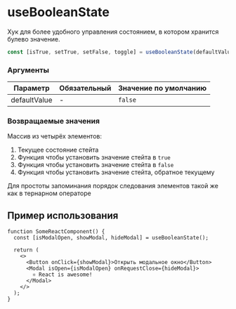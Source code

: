 
<Meta title="useBooleanState" />

# useBooleanState

Хук для более удобного управления состоянием, в котором хранится булево значение.

```ts
const [isTrue, setTrue, setFalse, toggle] = useBooleanState(defaultValue);
```

### Аргументы

| Параметр     | Обязательный | Значение по умолчанию |
| ------------ | ------------ | --------------------- |
| defaultValue | -            | `false`               |

### Возвращаемые значения

Массив из четырёх элементов:

1. Текущее состояние cтейта
1. Функция чтобы установить значение cтейта в `true`
1. Функция чтобы установить значение cтейта в `false`
1. Функция чтобы установить значение cтейта, обратное текущему

Для простоты запоминания порядок следования элементов такой же как в тернарном операторе

## Пример использования

```tsx
function SomeReactComponent() {
  const [isModalOpen, showModal, hideModal] = useBooleanState();

  return (
    <>
      <Button onClick={showModal}>Открыть модальное окно</Button>
      <Modal isOpen={isModalOpen} onRequestClose={hideModal}>
        ⚛️ React is awesome!
      </Modal>
    </>
  );
}
```
